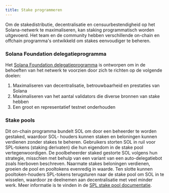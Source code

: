 ```yaml
---
title: Stake programmeren
---
```


Om de stakedistributie, decentralisatie en censuurbestendigheid op het
Solana-netwerk te maximaliseren, kan staking programmatisch worden uitgevoerd.
Het team en de community hebben verschillende on-chain en offchain programma's
ontwikkeld om stakes eenvoudiger te beheren.

### Solana Foundation delegatieprogramma

Het
[Solana Foundation delegatieprogramma](https://solana.org/delegation-program) is
ontworpen om in de behoeften van het netwerk te voorzien door zich te richten op
de volgende doelen:

1. Maximaliseren van decentralisatie, betrouwbaarheid en prestaties van Solana
2. Maximaliseren van het aantal validators die diverse bronnen van stake hebben
3. Een groot en representatief testnet onderhouden

### Stake pools

Dit on-chain programma bundelt SOL om door een beheerder te worden gestaked,
waardoor SOL- houders kunnen staken en beloningen kunnen verdienen zonder stakes
te beheren. Gebruikers storten SOL in ruil voor SPL-tokens (staking derivaten)
die hun eigendom in de stake pool vertegenwoordigen. De poolbeheerder staked
gestorte SOL volgens hun strategie, misschien met behulp van een variant van een
auto-delegatiebot zoals hierboven beschreven. Naarmate stakes beloningen
verdienen, groeien de pool en pooltokens evenredig in waarde. Ten slotte kunnen
pooltoken-houders SPL-tokens terugsturen naar de stake pool om SOL in te
wisselen, waardoor ze deelnemen aan decentralisatie met veel minder werk. Meer
informatie is te vinden in de
[SPL stake pool documentatie](https://spl.solana.com/stake-pool).
